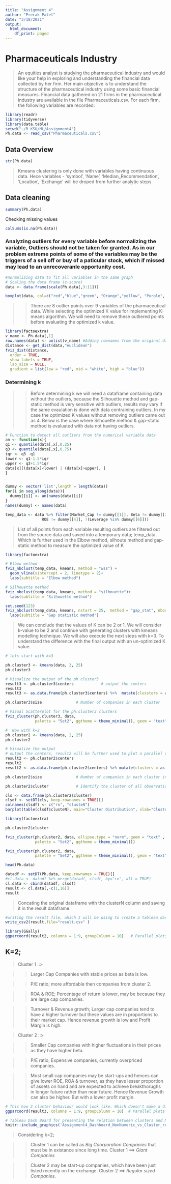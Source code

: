 ---
title: "Assignment 4"
author: "Prerak Patel"
date: "3/18/2021"
output:
  html_document:
    df_print: paged
---
# Pharmaceuticals Industry
>An equities analyst is studying the pharmaceutical industry and would like your help in exploring and understanding the financial data collected by her firm. Her main objective is to understand the structure of the pharmaceutical industry using some basic financial measures. \n
Financial data gathered on 21 firms in the pharmaceutical industry are available in the file Pharmaceuticals.csv. For each firm, the following variables are recorded: \n


```{r setup, include=FALSE, warning=FALSE}
library(readr)
library(tidyverse)
library(data.table)
setwd("~/R_KSU/ML/Assignment4")
Ph.data <- read_csv("Pharmaceuticals.csv")
```

## Data Overview
```{r  warning=FALSE}
str(Ph.data)
```
> Kmeans clustering is only done with variables having continuous data. Hece variables - 'symbol', 'Name', 'Median_Recommendation', 'Location', 'Exchange' will be droped from further analytic steps

## Data cleaning
```{r  warning=FALSE}
summary(Ph.data)
```
Checking missing values
```{r  warning=FALSE}
colSums(is.na(Ph.data))
```

### Analyzing outliers for every variable before normalizing the variable, Outliers should not be taken for granted. As in our problem extreme points of some of the variables may be the triggers of a sell off or buy of a paticular stock, which if missed may lead to an unrecoveranle opportunity cost.
```{r  warning=FALSE}
#normalizing data to fit all variables in the same graph
# Scaling the data frame (z-score) 
data <- data.frame(scale(Ph.data[,3:11]))

boxplot(data, col=c("red","blue","green", "Orange","yellow", "Purple", "grey" ))
```

>> There are 8 outlier points over 9 variables of the pharmaceutical data. While selecting the optimized K value for implementing K-means algorithm. We will need to remove these outliered points before evaluating the optimized k value.

```{r  warning=FALSE}
library(factoextra)
v_name <- Ph.data[,1]
row.names(data) <- unlist(v_name) #Adding rownames from the original dataset as identifiers
distance <- get_dist(data,"euclidean")
fviz_dist(distance,
  order = TRUE,
  show_labels = TRUE,
  lab_size = NULL,
  gradient = list(low = "red", mid = "white", high = "blue"))
```

### Determining k 
>> Before determining k we will need a dataframe containing data without the outliers, because the Silhouette method and gap-static method is very sensitive with outliers, results may vary if the same evaulation is done with data contraining outliers. In my case the optimized K values without removing outliers came out as 4. Below is the case where Silhouette method & gap-static method is evaluated with data not having outliers.

```{r  warning=FALSE}
# Function to detect all outliers from the numerical variable data
an <- function(x){
q1 <- quantile(data[,x],0.25)
q3 <- quantile(data[,x],0.75)
iqr <- q3 -q1 
lower <- q1-1.5*iqr
upper <- q3+1.5*iqr
data[x][(data[x]<lower) | (data[x]>upper), ]
}


dummy <- vector('list',length = length(data))
for(i in seq_along(data)){
  dummy[[i]] <- an(names(data)[i])
}
names(dummy) <- names(data)

temp_data <- data %>% filter(Market_Cap != dummy[[1]], Beta != dummy[[2]], !(PE_Ratio %in% dummy[[3]]),
                ROE != dummy[[4]], !(Leverage %in% dummy[[6]]))
```

> List of all points from each variable resulting outliers are filtered out from the source data and saved into a temporary data; temp_data. Which is further used in the Elbow method, silhoute method and gap-static method to measure the optimized value of K

```{r  warning=FALSE}
library(factoextra)

# Elbow method
fviz_nbclust(temp_data, kmeans, method = "wss") +
  geom_vline(xintercept = 2, linetype = 2)+
  labs(subtitle = "Elbow method")

```

```{r  warning=FALSE}
# Silhouette method
fviz_nbclust(temp_data, kmeans, method = "silhouette")+
  labs(subtitle = "Silhouette method")
```

```{r  warning=FALSE}
set.seed(123)
fviz_nbclust(temp_data, kmeans, nstart = 25,  method = "gap_stat", nboot = 50)+
  labs(subtitle = "Gap statistic method")
```
> We can conclude that the values of K can be 2 or 1. We will consider k-value to be 2 and continue with generating clusters with kmeans modelling technique. We will also execute the next steps with k=3. To understand the difference with the final output with an un-optimized K value.

```{r  warning=FALSE}
# lets start with k=3

ph.cluster3 <- kmeans(data, 3, 25)
ph.cluster3
```
```{r  warning=FALSE}
# Visualize the output of the ph.cluster3
result3 <- ph.cluster3$centers            # output the centers
result3
result3 <- as.data.frame(ph.cluster3$centers) %>%  mutate(clussters = as.factor(c(1,2,3)))
```
```{r  warning=FALSE}

ph.cluster3$size               # Number of companies in each cluster
```
```{r  warning=FALSE}
# Vizual Scatterplot for the ph.cluster3 clusters 
fviz_cluster(ph.cluster3, data, 
             palette = "Set2", ggtheme = theme_minimal(), geom = "text" )
```

```{r  warning=FALSE}
#  Now with k=2
ph.cluster2 <- kmeans(data, 2, 25)
ph.cluster2
```
```{r  warning=FALSE}
# Visualize the output
# output the centers, result2 will be further used to plot a parallel coordinate plot for analyzing the relation between the numeric variables and the cluster formed.
result2 <- ph.cluster2$centers       
result2                     
result2 <- as.data.frame(ph.cluster2$centers) %>% mutate(clusters = as.factor(c(1,2)))
```

```{r  warning=FALSE}
ph.cluster2$size               # Number of companies in each cluster in ph.cluster3
```

```{r  warning=FALSE}
ph.cluster2$cluster            # Identify the cluster of all observation
```
```{r  warning=FALSE}
cls <- data.frame(ph.cluster2$cluster)
clsdf <- setDT(cls, keep.rownames = TRUE)[]
colnames(clsdf) <- c("rn", "clusteN")
barplot(table(clsdf$clusteN), main="Cluster Distribution", xlab="ClusterNo", ylab="Cout")
```

```{r  warning=FALSE}
library(factoextra)

ph.cluster2$cluster

fviz_cluster(ph.cluster2, data, ellipse.type = "norm", geom = "text" ,
             palette = "Set2", ggtheme = theme_minimal())
```

```{r  warning=FALSE}
fviz_cluster(ph.cluster2, data, 
             palette = "Set2", ggtheme = theme_minimal(), geom = "text" )
```


```{r  warning=FALSE}
head(Ph.data)

datadf <- setDT(Ph.data, keep.rownames = TRUE)[]
#cl.data <- datadf %>% merge(datadf, clsdf, by="rn", all = TRUE)
cl.data <- cbind(datadf, clsdf)
result <- cl.data[,-c(1,16)]
result
```

> Concating the original dataframe with the clusterN column and saving it in the result dataframe. 

```{r  warning=FALSE}
#writing the result file, which I will be using to create a tableau dashboard for presenting the relation between non-numeric variables and the clusters formed with the k-means cluster model.
write_csv2(result,file="result.csv" )
```

```{r  warning=FALSE}
library(GGally)
ggparcoord(result2, columns = 1:9, groupColumn = 10)   # Parallel plots for k=2
```

## K=2;

> Cluster 1 ::>

>> Larger Cap Companies with stable prices as beta is low.

>> P/E ratio; more affordable then companies from cluster 2.

>> ROA & ROE; Percentage of return is lower, may be because they are large cap companies.

>> Turnover & Revenue growth; Larger cap companies tend to have a higher turnover but these values are in proportions to their market cap. Hence revenue growth is low and Profit Margin is high.

> Cluster 2 ::>

>> Smaller Cap companies with higher fluctuations in their prices as they have higher beta.

>> P/E ratio; Expensive companies, currently overpriced companies.

>> Most small cap companies may be start-ups and hences can give lower ROE, ROA & turnover, as they have lesser proportion of assets on hand and are expected to achieve breakthorughs in longer future rather than near future. Hence Revenue Growth can also be higher. But with a lower profit margin.


```{r  warning=FALSE}
# This how 3 cluster behaviour would look like. Which doesn't make a distinct difference and look more vague compared to the case with 2 cluster.
ggparcoord(result3, columns = 1:9, groupColumn = 10)  # Parallel plots for k=3
```

```{r  warning=FALSE}
# Tableau Dash Board for presenting the relation between clusters and Non-Numeric features of the dataset.
knitr::include_graphics('Assignment4_Dashboard_NonNumeric_vs_Cluster_relation.png')
```

> Considering k=2;

>> Cluster 1 can be called as *Big Coorporation Companies* that must be in existance since long time. Cluster 1 ==> *Giant Companies*

>> Cluster 2 may be start-up companies, which have been just listed recently on the exchange. Cluster 2 ==> *Regular sized Companies*.